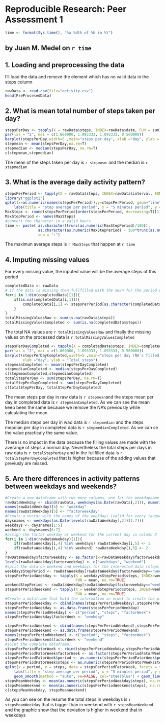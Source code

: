 Reproducible Research: Peer Assessment 1
========================================
```r
time <- format(Sys.time(), "%a %dth of %b in %Y")
```

 by Juan M. Medel on `r time`
-----------------------------
 
## 1. Loading and preprocessing the data
I'll load the data and remove the element which has no valid data in the steps column
```r
rawData <- read.csv(file="activity.csv") 
head(PreProcesedData)
```
## 2. What is mean total number of steps taken per day?
```r
stepsPerDay <- tapply(X = rawData$steps, INDEX=rawData$date, FUN = sum)
par(las = "2", mai = c(1.660000, 1.093333, 1.093333, 0.560000))
barplot(stepsPerDay,width=5 ,main="steps per day", xlab ="day", ylab = "Total steps")
stepmean <- mean(stepsPerDay,na.rm=T)
stepmedian <- median(stepsPerDay, na.rm=T)
c(stepmean,stepmedian)
```
The mean of the steps taken per day is `r stepmean` and the median is `r stepmedian`


## 3. What is the average daily activity pattern?
```r
stepsPerPeriod <- tapply(X = rawData$steps, INDEX=rawData$interval, FUN = mean, na.rm=TRUE)
library("ggplot2")
qplot(x=as.numeric(names(stepsPerPeriod)),y=stepsPerPeriod, geom="line") + 
    labs(title = "step average per period", x = "5 minutes period", y = "Mean steps")
MaxSteps <- round(stepsPerPeriod[order(stepsPerPeriod, decreasing=T)[1]])
MaxStepPeriod <- names(MaxSteps)
#convert the character in a valid hours
time <- paste( as.character(trunc(as.numeric(MaxStepPeriod)/100)),
               as.character(as.numeric(MaxStepPeriod) - 100*trunc(as.numeric(MaxStepPeriod)/100)), 
               sep = ":")
```
The maximun average steps is `r MaxSteps` that happen at `r time`  


## 4. Imputing missing values
For every missing value, the inputed value will be the average steps of this period 
```r
completedData <- rawData
# if the data is missing then fullfilled with the mean for the period of days with data calculated before
for(i in 1:dim(completedData)[1]){
    if(is.na(completedData[i,1])){
        completedData[i,1] <- stepsPerPeriod[as.character(completedData[i,3])]
    }
}
totalMissingValuesRaw <- sum(is.na(rawData$steps))
totalMissingValuesCompleted <- sum(is.na(completedData$steps))
```
The total NA values are `r totalMissingValuesRaw` and finally the missing values on the processed data is `r totalMissingValuesCompleted`

```r
stepsPerDayCompleted <- tapply(X = completedData$steps, INDEX=completedData$date, FUN = sum)
par(las = "2", mai = c(1.660000, 1.093333, 1.093333, 0.560000))
barplot(stepsPerDayCompleted,width=5 ,main="steps per day (NA's filled)", 
        xlab ="day", ylab = "Total steps")
stepmeanCompleted <- mean(stepsPerDayCompleted)
stepmedianCompleted <- median(stepsPerDayCompleted)
c(stepmeanCompleted,stepmedianCompleted)
totalStepPerDay <- sum(stepsPerDay, na.rm=T)
totalStepPerDayCompleted <- sum(stepsPerDayCompleted)
c(totalStepPerDay, totalStepPerDayCompleted)
```
The mean steps per day in raw data is `r stepmean`and the steps mean per day in completed data is `r stepmeanCompleted`. As we can see the mean keep been the same because we remove the NA's previously while calculating the mean.

The median steps per day in wad data is `r stepmedian` and the steps meadian per day in completed data is `r stepmedianCompleted`. As we can se the value practicaly the same value.

There is no impact in the data because the filling values are made with the averange of steps a normal day. Nevertheless the total steps per days in raw data is `r totalStepPerDay` and in the fullfilled data is `r totalStepPerDayCompleted` that is higher because of the adding values that previusly are missed.

## 5. Are there differences in activity patterns between weekdays and weekends?
```r
#Create a new dataframe with two more columns, one for the weekdayname and other for the factor
rawDataWeekday <- cbind(rawData, weekdays(as.Date(rawData[,2])), numeric(dim(rawData)[1]))
names(rawDataWeekday)[4] <- "weekday"
names(rawDataWeekday)[5] <- "factorweekday"
#Create a vector with the names of the weekdays (valid for every languaje)
daysnames <- weekdays(as.Date(levels(rawDataWeekday[,2])[1:7]))
weekdays <- daysnames[1:5]
weekend <- daysnames[6:7]
#assign the factor weekday or weekend for the current day in column 2
for(i in 1:dim(rawDataWeekday)[1]){
    if(rawDataWeekday[i,4] %in% weekdays) rawDataWeekday[i,5] <- 1
    if(rawDataWeekday[i,4] %in% weekend) rawDataWeekday[i,5] <- 2
}
rawDataWeekday$factorweekday <- as.factor(x=rawDataWeekday$factorweekday)
levels(rawDataWeekday$factorweekday) <- c("weekdays", "weekend")
#split the data on weekend and weekdays for the interested data (steps and interval) and calculate the mean of the steps in this perior along the days
weekdaysStepPeriod <- rawDataWeekday[rawDataWeekday$factorweekday=="weekdays",c(1,3)]
stepsPerPeriodWeekday <- tapply(X = weekdaysStepPeriod$steps, INDEX=weekdaysStepPeriod$interval,
                                FUN = mean, na.rm=TRUE)
weekendStepPeriod <- rawDataWeekday[rawDataWeekday$factorweekday=="weekend",c(1,3)]
stepsPerPeriodWeekend <- tapply(X = weekendStepPeriod$steps, INDEX=weekendStepPeriod$interval,
                                FUN = mean, na.rm=TRUE)
#Create a dataframe that hold the information in ordet to create the plot
stepsPerPeriodWeekday <- cbind(names(stepsPerPeriodWeekday),stepsPerPeriodWeekday,character(length(stepsPerPeriodWeekday)))
stepsPerPeriodWeekday <- as.data.frame(stepsPerPeriodWeekday)
names(stepsPerPeriodWeekday) <- c("period", "steps", "factorWeek")
stepsPerPeriodWeekday$factorWeek <- "weekday"

stepsPerPeriodWeekend <- cbind(names(stepsPerPeriodWeekend),stepsPerPeriodWeekend,character(length(stepsPerPeriodWeekend)))
stepsPerPeriodWeekend <- as.data.frame(stepsPerPeriodWeekend)
names(stepsPerPeriodWeekend) <- c("period", "steps", "factorWeek")
stepsPerPeriodWeekend$factorWeek <- "weekend"
#joint the complete dataframe:
stepsPerPeriodFatorWeek <- rbind(stepsPerPeriodWeekday,stepsPerPeriodWeekend)
stepsPerPeriodFatorWeek$factorWeek <- as.factor(stepsPerPeriodFatorWeek$factorWeek)
stepsPerPeriodFatorWeek$period <- as.numeric(stepsPerPeriodFatorWeek$period)
stepsPerPeriodFatorWeek$steps <- as.numeric(stepsPerPeriodFatorWeek$steps)
qplot(x = period, y = steps, data = stepsPerPeriodFatorWeek, facets = factorWeek ~ .,) + 
    labs(title = "step average per period", x = "5 minutes period", y = "Mean steps") + 
    geom_smooth(method = "auto", se=FALSE, col="steelblue") + geom_line()
stepsMeanWeekday <- mean(as.numeric(stepsPerPeriodWeekday$steps), na.rm=T)
stepsMeanWeekend <- mean(as.numeric(stepsPerPeriodWeekend$steps), na.rm=T)
c(stepsMeanWeekday, stepsMeanWeekend)
```
As you can see on the resume the total steps in weekdays is `r stepsMeanWeekday` that is bigger than in weekend with `r stepsMeanWeekend` and the graphic show that the deviation is higher in weekend that in weekdays